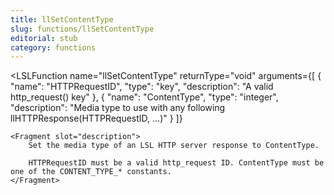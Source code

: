 ```yaml
---
title: llSetContentType
slug: functions/llSetContentType
editorial: stub
category: functions
---
```


<LSLFunction
	name="llSetContentType"
	returnType="void"
	arguments={[
	{
		"name": "HTTPRequestID",
		"type": "key",
		"description": "A valid http_request() key"
	},
	{
		"name": "ContentType",
		"type": "integer",
		"description": "Media type to use with any following llHTTPResponse(HTTPRequestID, ...)"
	}
]}
>
	<Fragment slot="description">
		Set the media type of an LSL HTTP server response to ContentType.
		
		HTTPRequestID must be a valid http_request ID. ContentType must be one of the CONTENT_TYPE_* constants.
	</Fragment>
</LSLFunction>
